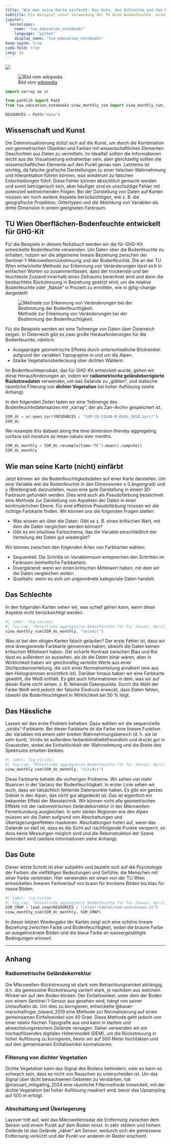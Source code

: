 ```yaml
---
title: 'Wie man seine Karte einfärbt: Das Gute, das Schlechte und das Hässliche'
subtitle: Ein Beispiel unter Verwendung der TU Wien Bodenfeuchte, entwickelt für GHG-Kit
jupyter: 
  kernelspec:
    name: "tuw_education_notebooks"
    language: "python"
    display_name: "tuw_education_notebooks"
keep-ipynb: true
code-fold: true
lang: de
---
```


[![](https://img.shields.io/badge/launch-jupyter-blue)](https://mybinder.org/v2/gh/tuw-geo/tuw_education_notebooks/15bcbc542b9c50306617af6f796bb6c8fd4fcf0d?urlpath=lab%2Ftree%2F02_counterexample.de.ipynb)

![Bild vom [wikipedia](https://upload.wikimedia.org/wikipedia/en/4/45/Good_the_bad_and_the_ugly_poster.jpg)](https://upload.wikimedia.org/wikipedia/en/4/45/Good_the_bad_and_the_ugly_poster.jpg)

```python
import xarray as xr

from pathlib import Path
from tuw_education_notebooks.view_monthly_ssm import view_monthly_ssm, load_cmap

RESOURCES = Path("data")
```

## Wissenschaft und Kunst

Die Datenvisualisierung stützt sich auf die Kunst, um durch die Kombination von geometrischen Objekten und Farben mit wissenschaftlichen Elementen Geschichten aus Daten zu vermitteln. Im Idealfall sollten die Informationen leicht aus der Visualisierung extrahierbar sein, aber gleichzeitig sollten die wissenschaftlichen Elemente auf den Punkt genau sein. Letzteres ist wichtig, da falsche grafische Darstellungen zu einer falschen Wahrnehmung und Interpretation führen können, was wiederum zu falschen Entscheidungen führt. Diese Fehler können absichtlich gemacht werden und somit betrügerisch sein, aber häufiger sind es unschuldige Fehler mit potenziell weitreichenden Folgen. Bei der Darstellung von Daten auf Karten müssen wir noch weitere Aspekte berücksichtigen, wie z. B. die geografische Projektion, Gittertypen und die Abbildung von Variablen als dritte Dimension in einem geeigneten Farbraum.

## TU Wien Oberflächen-Bodenfeuchte entwickelt für GHG-Kit

Für die Beispiele in diesem Notizbuch werden wir die für GHG-Kit entwickelte Bodenfeuchte verwenden. Um Daten über die Bodenfeuchte zu erhalten, nutzen wir die allgemeine lineare Beziehung zwischen der Sentinel-1-Mikrowellenrückstreuung und der Bodenfeuchte. Die an der TU Wien entwickelte Methode zur Erkennung von Veränderungen lässt sich in einfachen Worten so zusammenfassen, dass der trockenste und der feuchteste Zustand innerhalb eines Zeitraums berechnet wird und dann die beobachtete Rückstreuung in Beziehung gesetzt wird, um die relative Bodenfeuchte oder „Nässe“ in Prozent zu ermitteln, wie in @fig-change dargestellt.

![Methode zur Erkennung von Veränderungen bei der Bestimmung der Bodenfeuchtigkeit.](assets/images/ssm_retrieval_change_detection.png){#fig-change}

Für die Beispiele werden wir eine Teilmenge von Daten über Österreich zeigen. In Österreich gibt es zwei große Herausforderungen für die Bodenfeuchte, nämlich:

- Ausgeprägte geometrische Effekte durch unterschiedliche Blickwinkel aufgrund der variablen Topographie in und um die Alpen.
- Starke Vegetationsbedeckung über dichten Wäldern.

Im Bodenfeuchteprodukt, das für GHG-Kit entwickelt wurde, gehen wir diese Herausforderungen an, indem wir **radiometrische geländekorrigierte Rückstreudaten** verwenden, um das Gelände zu „glätten“, und statische räumliche Filterung von **dichter Vegetation** bei hoher Auflösung (siehe Anhang).

In den folgenden Zeilen laden wir eine Teilmenge des Bodenfeuchtedatensatzes mit „xarray“, der als Zarr-Archiv gespeichert ist.

```python
SSM_dc = xr.open_zarr(RESOURCES / "SSM-CD-SIG40-R-DVEG_2018.zarr/")
SSM_dc
```

We resample this dataset along the time dimension thereby aggregating surface soil moisture as mean values over months.

```python
SSM_dc_monthly = SSM_dc.resample(time="ME").mean().compute()
SSM_dc_monthly
```

## Wie man seine Karte (nicht) einfärbt

Jetzt können wir die Bodenfeuchtigkeitsdaten auf einer Karte darstellen. Um eine Variable wie die Bodenfeuchte in den Dimensionen x (Längengrad) und y (Breitengrad) darzustellen, muss eine gute Darstellung in einem 3D-Farbraum gefunden werden. Dies wird auch als Pseudofärbung bezeichnet: eine Methode zur Darstellung von Aspekten der Daten in einer kontinuierlichen Ebene. Für eine effektive Pseudofärbung müssen wir die richtige Farbkarte finden.  Wir können uns die folgenden Fragen stellen:

- Was wissen wir über die Daten. Gibt es z. B. einen kritischen Wert, mit dem die Daten verglichen werden können?
- Gibt es ein intuitives Farbschema, das die Variable einschließlich der Verteilung der Daten gut wiedergibt?

Wir können zwischen den folgenden Arten von Farbkarten wählen:

- Sequentiell: Die Schritte im Variablenraum entsprechen den Schritten im Farbraum (einheitliche Farbkarten).
- Divergierend: wenn wir einen kritischen Mittelwert haben, mit dem wir die Daten vergleichen wollen.
- Qualitativ: wenn es sich um ungeordnete kategoriale Daten handelt.

## Das Schlechte

In den folgenden Karten sehen wir, was schief gehen kann, wenn diese Aspekte nicht berücksichtigt werden.

```python
#| label: fig-seismic
#| fig-cap: "Monatliche aggregierte Bodenfeuchte (%) für Januar, April, Juli und Oktober 2018, abgerufen mit dem für das GHG-Kit Projekt entwickelten Algorithmus der TU Wien. Karten erstellt mit EOmaps [@quast_getting_2024]."
view_monthly_ssm(SSM_dc_monthly, "seismic")
```

Was ist bei den obigen Karten falsch gelaufen? Der erste Fehler ist, dass wir eine divergierende Farbkarte genommen haben, obwohl die Daten keinen kritischen Mittelwert haben. Der scharfe Kontrast zwischen Blau und Rot lässt es außerdem so aussehen, als ob die Daten binär wären, aber in Wirklichkeit haben wir gleichmäßig verteilte Werte aus einer Stichprobenverteilung, die sich einer Normalverteilung annähert (wie aus den Histogrammen ersichtlich ist). Darüber hinaus haben wir eine Farbkarte gewählt, die Weiß enthält. Es gibt auch Informationen in dem, was wir auf dieser Karte nicht sehen: z. B. fehlende Datenpunkte. Durch die Wahl der Farbe Weiß wird jedoch der falsche Eindruck erweckt, dass Daten fehlen, obwohl die Bodenfeuchtigkeit in Wirklichkeit bei 50 % liegt.

## Das Hässliche

Lassen wir das erste Problem beheben. Dazu wählen wir die sequenzielle „viridis“-Farbkarte. Bei dieser Farbkarte ist die Farbe eine lineare Funktion der Variablen mit einem sehr breiten Wahrnehmungsbereich (d. h. sie ist sehr bunt). Viridis ist außerdem farbenblindheitsfreundlich und druckt gut in Graustufen, wobei die Einheitlichkeit der Wahrnehmung und die Breite des Spektrums erhalten bleiben.

```python
#| label: fig-viridis
#| fig-cap: "Monatliche aggregierte Bodenfeuchte (%) für Januar, April, Juli und Oktober 2018, abgerufen mit dem für das GHG-Kit Projekt entwickelten Algorithmus der TU Wien. Karten erstellt mit EOmaps [@quast_getting_2024]."
view_monthly_ssm(SSM_dc_monthly, "viridis")
```

Diese Farbkarte behebt die vorherigen Probleme. Wir sehen viel mehr Nuancen in der Varianz der Bodenfeuchtigkeit. In erster Linie sehen wir auch, dass wir tatsächlich fehlende Datenpunkte haben. Es gibt ein ganzes Gebiet in den Alpen, das nicht gut abgedeckt ist. Das ist eigentlich ein bekannter Effekt der Messtechnik. Wir können nicht alle geometrischen Effekte mit der radiometrischen Geländekorrektur in der Mikrowellen-Fernerkundung ausgleichen. In sehr steilen Regionen wie den Alpen müssen wir die Daten aufgrund von Abschattungen und Überlagerungseffekten maskieren. Abschattungen treten auf, wenn das Gelände so steil ist, dass es die Sicht auf nachfolgende Punkte versperrt, so dass keine Messungen möglich sind und die Rekonstruktion der Szene behindert wird (weitere Informationen siehe Anhang). 

## Das Gute

Dieser letzte Schritt ist eher subjektiv und bezieht sich auf die Psychologie der Farben: die vielfältigen Bedeutungen und Gefühle, die Menschen mit einer Farbe verbinden. Hier verwenden wir einen von der TU Wien entwickelten linearen Farbverlauf von braun für trockene Böden bis blau für nasse Böden.

```python
#| label: fig-custom
#| fig-cap: "Monatliche aggregierte Bodenfeuchte (%) für Januar, April, Juli und Oktober 2018, abgerufen mit dem für das GHG-Kit Projekt entwickelten Algorithmus der TU Wien. Karten erstellt mit EOmaps [@quast_getting_2024]."
SSM_CMAP = load_cmap(RESOURCES / "colour-tables/ssm-continuous.ct")
view_monthly_ssm(SSM_dc_monthly, SSM_CMAP)
```

In dieser letzten Wiedergabe der Karten zeigt sich eine schöne lineare Beziehung zwischen Farbe und Bodenfeuchtigkeit, wobei die braune Farbe an ausgetrocknete Böden und die blaue Farbe an wassergesättigte Bedingungen erinnert.

---

## Anhang

### Radiometrische Geländekorrektur
Die Mikrowellen-Rückstreuung ist stark vom Betrachtungswinkel abhängig, d.h. die gemessene Rückstreuung variiert stark, je nachdem aus welchem Winkel wir auf den Boden blicken. Der Einfallswinkel, unter dem der Boden von einem Sentinel-1-Sensor aus gesehen wird, hängt von seiner Umlaufbahn ab. Um dies zu korrigieren, entwickelte @bauer-marschallinger_toward_2019 eine Methode zur Normalisierung auf einen gemeinsamen Einfallswinkel von 40 Grad. Diese Methode geht jedoch von einer relativ flachen Topografie aus und kann in steilem und abwechslungsreichem Gelände versagen. Daher verwenden wir ein hochauflösendes digitales Höhenmodell (DEM), um die Rückstreuung in hoher Auflösung zu korrigieren, bevor wir auf 500 Meter hochtakten und auf den gemeinsamen Einfallswinkel normalisieren.

### Filterung von dichter Vegetation
Dichte Vegetation kann das Signal des Bodens behindern, oder es kann so schwach sein, dass es nicht von Rauschen zu unterscheiden ist. Um das Signal über dicht bewachsenen Gebieten zu verstärken, hat @massart_mitigating_2024 eine räumliche Filtermethode entwickelt, mit der dichte Vegetation bei hoher Auflösung maskiert wird, bevor das Upsampling auf 500 m erfolgt.

### Abschattung und Überlagerung
Layover tritt auf, weil das Mikrowellenradar die Entfernung zwischen dem Sensor und einem Punkt auf dem Boden misst. In sehr steilem und hohem Gelände ist das Gelände „näher“ am Sensor, wodurch sich die gemessene Entfernung verkürzt und der Punkt vor anderen im Raster erscheint.
